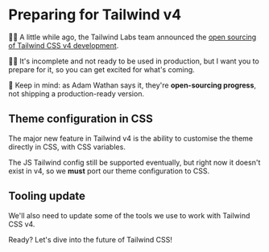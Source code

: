 # Preparing for Tailwind v4

<EpicVideo url="https://www.epicweb.dev/workshops/pixel-perfect-figma-to-tailwind/preparing-for-tailwind-v4/migrate-tailwind-v3-to-v4" />

👨‍💼 A little while ago, the Tailwind Labs team announced the [open sourcing of Tailwind CSS v4 development](https://tailwindcss.com/blog/tailwindcss-v4-alpha).

👨‍💼 It's incomplete and not ready to be used in production, but I want you to prepare for it, so you can get excited for what's coming.

🦉 Keep in mind: as Adam Wathan says it, they're **open-sourcing progress**, not shipping a production-ready version.

## Theme configuration in CSS

The major new feature in Tailwind v4 is the ability to customise the theme directly in CSS, with CSS variables.

The JS Tailwind config still be supported eventually, but right now it doesn't exist in v4, so we **must** port our theme configuration to CSS.

## Tooling update

We'll also need to update some of the tools we use to work with Tailwind CSS v4.

Ready? Let's dive into the future of Tailwind CSS!
